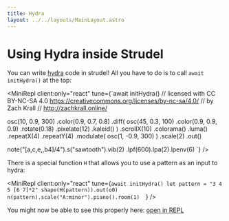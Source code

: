 ```yaml
---
title: Hydra
layout: ../../layouts/MainLayout.astro
---
```



# Using Hydra inside Strudel

You can write [hydra](https://hydra.ojack.xyz/) code in strudel! All you have to do is to call `await initHydra()` at the top:

<MiniRepl
  client:only="react"
  tune={`await initHydra()
// licensed with CC BY-NC-SA 4.0 https://creativecommons.org/licenses/by-nc-sa/4.0/
// by Zach Krall
// http://zachkrall.online/

osc(10, 0.9, 300)
.color(0.9, 0.7, 0.8)
.diff(
osc(45, 0.3, 100)
.color(0.9, 0.9, 0.9)
.rotate(0.18)
.pixelate(12)
.kaleid()
)
.scrollX(10)
.colorama()
.luma()
.repeatX(4)
.repeatY(4)
.modulate(
osc(1, -0.9, 300)
)
.scale(2)
.out()

note("[a,c,e,<a4 ab4 g4 gb4>,b4]/4").s("sawtooth").vib(2)
.lpf(600).lpa(2).lpenv(6)
`}
/>

There is a special function `H` that allows you to use a pattern as an input to hydra:

<MiniRepl
  client:only="react"
  tune={`await initHydra()
let pattern = "3 4 5 [6 7]*2"
shape(H(pattern)).out(o0)
n(pattern).scale("A:minor").piano().room(1) 
`}
/>

You might now be able to see this properly here: [open in REPL](/#YXdhaXQgaW5pdEh5ZHJhKCkKbGV0IHBhdHRlcm4gPSAiMyA0IDUgWzYgN10qMiIKc2hhcGUoSChwYXR0ZXJuKSkub3V0KG8wKQpuKHBhdHRlcm4pLnNjYWxlKCJBOm1pbm9yIikucGlhbm8oKS5yb29tKDEpIA%3D%3D)
